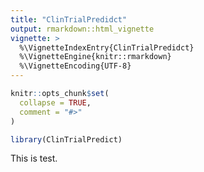 ```yaml
---
title: "ClinTrialPredidct"
output: rmarkdown::html_vignette
vignette: >
  %\VignetteIndexEntry{ClinTrialPredidct}
  %\VignetteEngine{knitr::rmarkdown}
  %\VignetteEncoding{UTF-8}
---
```


```r
knitr::opts_chunk$set(
  collapse = TRUE,
  comment = "#>"
)
```

```r
library(ClinTrialPredict)
```


This is test.
